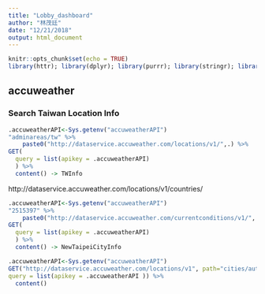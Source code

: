 ```yaml
---
title: "Lobby_dashboard"
author: "林茂廷"
date: "12/21/2018"
output: html_document
---
```


```r
knitr::opts_chunk$set(echo = TRUE)
library(httr); library(dplyr); library(purrr); library(stringr); library(lubridate); library(tidyr); 
```

## accuweather

###  Search Taiwan Location Info

```r
.accuweatherAPI<-Sys.getenv("accuweatherAPI")
"adminareas/tw" %>%
    paste0("http://dataservice.accuweather.com/locations/v1/",.) %>%
GET(
  query = list(apikey = .accuweatherAPI)
  ) %>%
  content() -> TWInfo
```

http://dataservice.accuweather.com/locations/v1/countries/

```r
.accuweatherAPI<-Sys.getenv("accuweatherAPI")
"2515397" %>%
    paste0("http://dataservice.accuweather.com/currentconditions/v1/",.) %>%
GET(
  query = list(apikey = .accuweatherAPI)
  ) %>%
  content() -> NewTaipeiCityInfo
```



```r
.accuweatherAPI<-Sys.getenv("accuweatherAPI")
GET("http://dataservice.accuweather.com/locations/v1", path="cities/autocomplete",
query = list(apikey = .accuweatherAPI )) %>%
  content() 
```
